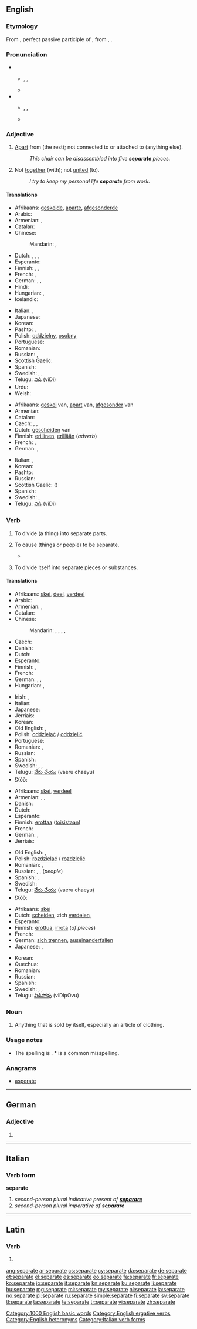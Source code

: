 ==English==

===Etymology===
From {{etyl|la|en}} {{term|separatus|lang=la}}, perfect passive participle of {{term|separare|lang=la||separate}}, from {{term|sepire}}, {{term|saepire||enclose, hedge in}}.

===Pronunciation===
* {{sense|Adjective and noun}}
** {{enPR|sĕ'pərət}}, {{IPA|/ˈsɛp(ə)ɹət/}}, {{X-SAMPA|/"sEp(@)r@t/}}
** {{audio|en-us-separate-adj.ogg|Audio (US), adjective}}
* {{sense|Verbs}}
** {{enPR|sĕ'pərāt}}, {{IPA|/ˈsɛpəɹeɪt/}}, {{X-SAMPA|/"sEp@reIt/}}
** {{audio|en-us-separate-verb.ogg|Audio (US), verb}}

===Adjective===
{{en-adj|-}}

# [[apart|Apart]] from (the rest); not connected to or attached to (anything else).
#: ''This chair can be disassembled into five '''separate''' pieces.''
# {{context|followed by “from”|lang=en}} Not [[together]] (with); not [[united]] (to).
#: ''I try to keep my personal life '''separate''' from work.''

====Translations====
{{trans-top|apart from; not connected to}}
* Afrikaans: [[geskeide]], [[aparte]], [[afgesonderde]]
* Arabic: {{t-|ar|منفصل|tr=munfáSil}}
* Armenian: {{t-|hy|առանձին|tr=aṙanjin}}, {{t-|hy|անջատ|tr=anǰat}}
* Catalan: {{t-|ca|separat}}
* Chinese:
*: Mandarin: {{t|cmn|分開的|sc=Hani}}, {{t|cmn|分开的|tr=[[fēnkāi]] [[de]]|sc=Hani}}
* Dutch: {{t+|nl|afzonderlijk}}, {{t+|nl|gescheiden}}, {{t+|nl|afgezonderd}}, {{t+|nl|afgezonderde}}
* Esperanto: {{t-|eo|malkuna}}
* Finnish: {{t-|fi|erillinen}}, {{t+|fi|eri}}, {{t-|fi|irtonainen}}
* French: {{t+|fr|séparé|m}}, {{t+|fr|séparée|f}}
* German: {{t+|de|einzeln}}, {{t+|de|getrennt}}, {{t+|de|separat}}
* Hindi: {{t-|hi|अलग|tr=alag|sc=Deva}}
* Hungarian: {{t+|hu|külön}}, {{t+|hu|különálló}}
* Icelandic: {{t-|is|aðkilinn}}
{{trans-mid}}
* Italian: {{t+|it|separato|m}}, {{t+|it|separata|f}}
* Japanese: {{t-|ja|分れた|tr=わかれた, wakareta}}
* Korean: {{t-|ko|개개의|tr=gaegaeui|sc=Hang}}
* Pashto: {{t+|ps|بېل|tr=bel}}, {{t+|ps|جلا|tr=jëlâ}}
* Polish: [[oddzielny]], [[osobny]] {{m}}
* Portuguese: {{t+|pt|separado}}
* Romanian: {{t-|ro|separat|m|n}}
* Russian: {{t+|ru|отдельный|tr=otdél’nyj}}, {{t+|ru|обособленный|tr=obosóblennyj|sc=Cyrl}}
* Scottish Gaelic: {{t-|gd|air leth}}
* Spanish: {{t-|es|separado}}
* Swedish: {{t-|sv|avskild}}, {{t+|sv|skiljd}}, {{t+|sv|separat}}
* Telugu: [[విడి]] (viDi)
* Urdu: {{t-|ur|الگ|tr=alag|sc=ur-Arab}}
* Welsh: {{t-|cy|gwahan}}
{{trans-bottom}}

{{trans-top|followed by "from": not together with}}
* Afrikaans: [[geskei]] van, [[apart]] van, [[afgesonder]] van
* Armenian: {{t-|hy|առանձին|tr=aṙanjin}}
* Catalan: {{t-|ca|separat}}
* Czech: {{t-|cs|samostatný}}, {{t-|cs|separátní}}, {{t-|cs|oddělený}}
* Dutch: [[gescheiden]] van
* Finnish: [[erillinen]], [[erillään]] (''adverb'')
* French: {{t+|fr|séparé|m}}, {{t+|fr|séparée|f}}
* German: {{t+|de|getrennt}}, {{t+|de|separat}}
{{trans-mid}}
* Italian: {{t+|it|separato|m}}, {{t+|it|separata|f}}
* Korean: {{t-|ko|별개의|tr=byoelgaeui|sc=Hang}}
* Pashto: {{t+|ps|بېل|tr=bel}}
* Russian: {{t+|ru|раздельный|tr=razdél’nyj}}
* Scottish Gaelic: {{t-|gd|air leth}} ({{t-|gd|bho}})
* Spanish: {{t-|es|separado}}
* Swedish: {{t+|sv|skild}}, {{t+|sv|separat}}
* Telugu: [[విడి]] (viDi)
{{trans-bottom}}

===Verb===
{{en-verb|separat|ing}}

# {{context|transitive|lang=en}} To divide (a thing) into separate parts.
#: {{usex|'''Separate''' the articles from the headings.}}
# {{context|transitive|lang=en}} To cause (things or people) to be separate.
#*{{quote-magazine|date=2013-06-07|author=David Simpson
|volume=188|issue=26|page=36|magazine={{w|The Guardian Weekly}}
|title=[http://www.guardian.co.uk/books/2013/may/18/falling-upwards-richard-holmes-review Fantasy of navigation]
|passage=It is tempting to speculate about the incentives or compulsions that might explain why anyone would take to the skies in [the] basket [of a balloon]:&nbsp;[&hellip;]; &nbsp;[&hellip;]; or perhaps to muse on the irrelevance of the borders that '''separate''' nation states and keep people from understanding their shared environment.}}
#: {{usex|If the kids get too noisy, '''separate''' them for a few minutes.}}
# {{context|intransitive|lang=en}} To divide itself into separate pieces or substances.
#: {{usex|The sauce will '''separate''' if you don't keep stirring.}}

====Translations====
{{trans-top|divide (a thing) into separate parts}}
* Afrikaans: [[skei]], [[deel]], [[verdeel]]
* Arabic: {{t-|ar|فصل|tr=fáSala}}
* Armenian: {{t-|hy|առանձնացնել|tr=aṙanjnac'nel}}, {{t-|hy|բաժանել|tr=bažanel}}
* Catalan: {{t+|ca|separar}}
* Chinese:
*: Mandarin: {{t|cmn|分離|sc=Hani}}, {{t|cmn|分离|tr=[[fēnlí]]|sc=Hani}}, {{t|cmn|分開|sc=Hani}}, {{t|cmn|分开|tr=[[fēnkāi]]|sc=Hani}}, {{t|cmn|隔|tr=gé|sc=Hani}}
* Czech: {{t-|cs|oddělit}}
* Danish: {{t+|da|adskille}}
* Dutch: {{t+|nl|scheiden}}
* Esperanto: {{t-|eo|malkunigi}}
* Finnish: {{t+|fi|erottaa}}, {{t+|fi|irrottaa}}
* French: {{t+|fr|séparer}}
* German: {{t+|de|separieren}}, {{t+|de|teilen}}, {{t+|de|trennen}}
* Hungarian: {{t+|hu|elválaszt}}, {{t+|hu|elkülönít}}
{{trans-mid}}
* Irish: {{t-|ga|deighil}}, {{t-|ga|scaoil i}}
* Italian: {{t+|it|separare}}
* Japanese: {{t-|ja|分ける|tr=わける, wakeru}}
* Jèrriais: {{tø|roa-jer|s'pather}}
* Korean: {{t+|ko|분리하다|tr=bullihada|sc=Hang}}
* Old English: {{t-|ang|todælan|alt=tōdǣlan}}, {{t-|ang|getwæfan|alt=ġetwǣfan}}
* Polish: [[oddzielać]] / [[oddzielić]]
* Portuguese: {{t+|pt|separar}}
* Romanian: {{t+|ro|despărți}}, {{t+|ro|separa}}
* Russian: {{t+|ru|отделять|tr=otdelját’}}
* Spanish: {{t+|es|separar}}
* Swedish: {{t-|sv|avskilja}}, {{t+|sv|skilja}}, {{t+|sv|dela}}
* Telugu: [[వేరు చేయు]] (vaeru chaeyu)
* ǃXóõ: {{tø|nmn|khàla}}
{{trans-bottom}}

{{trans-top|cause (things or people) to be separate}}
* Afrikaans: [[skei]], [[verdeel]]
* Armenian: {{t-|hy|առանձնացնել|tr=aṙanjnac'nel}}, {{t-|hy|բաժանել|tr=bažanel}}, {{t-|hy|անջատել|tr=anǰatel}}
* Danish: {{t+|da|adskille}}
* Dutch: {{t+|nl|scheiden}}
* Esperanto: {{t-|eo|malkunigi}}
* Finnish: [[erottaa]] ([[toinen|toisistaan]])
* French: {{t+|fr|séparer}}
* German: {{t+|de|separieren}}, {{t+|de|unterscheiden}}
* Jèrriais: {{tø|roa-jer|s'pather}}
{{trans-mid}}
* Old English: {{t-|ang|todælan|alt=tōdǣlan}}, {{t-|ang|getwæfan|alt=ġetwǣfan}}
* Polish: [[rozdzielać]] / [[rozdzielić]]
* Romanian: {{t+|ro|despărți}}, {{t+|ro|separa}}
* Russian: {{t+|ru|разделять|tr=razdelját’}}, {{t+|ru|разъединять|tr=razʺjedinját’}}, {{t-|ru|разлучать|tr=razlučát’}} (''people'')
* Spanish: {{t+|es|separar}}, {{t-|es|disgregar}}
* Swedish: {{t+|sv|dela}}
* Telugu: [[వేరు చేయు]] (vaeru chaeyu)
* ǃXóõ: {{tø|nmn|khàla}}
{{trans-bottom}}

{{trans-top|divide itself into separate pieces or substances}}
* Afrikaans: [[skei]]
* Dutch: [[scheiden]], zich [[verdelen]], {{t+|nl|schiften}}
* Esperanto: {{t-|eo|malkuniĝi}}
* Finnish: [[erottua]], [[irrota]] (''of pieces'')
* French: {{t+|fr|séparer|alt=se séparer}}
* German: [[sich trennen]], [[auseinanderfallen]]
* Japanese: {{t-|ja|分かれる|tr=わかれる, wakareru}}, {{t-|ja|別れる|tr=わかれる, wakareru}}
{{trans-mid}}
* Korean: {{t+|ko|분리되다|tr=bullidoeda|sc=Hang}}
* Quechua: {{t-|qu|haytarakuy}}
* Romanian: {{t+|ro|separa}}
* Russian: {{t+|ru|разделяться|tr=razdelját’sja}}
* Spanish: {{t+|es|separar|alt=separarse}}
* Swedish: {{t+|sv|dela}}, {{t+|sv|splittra}}, {{t-|sv|söndra}}
* Telugu: [[విడిపోవు]] (viDipOvu)
{{trans-bottom}}

===Noun===
{{en-noun}}

# {{context|usually|in the plural|lang=en}} Anything that is sold by itself, especially an article of clothing.

===Usage notes===

* The spelling is {{term|separate}}. *{{term||Seperate}} is a common misspelling.

===Anagrams===
* [[asperate#English|asperate]]

[[Category:1000 English basic words]]
[[Category:English ergative verbs]]
[[Category:English heteronyms]]

----

==German==

===Adjective===
{{head|de|adjective form}}

# {{inflected form of|separat|lang=de}}

----

==Italian==

===Verb form===
'''separate'''

# ''second-person plural indicative present of '''[[separare#Italian|separare]]'''''
# ''second-person plural imperative of '''separare'''''

[[Category:Italian verb forms]]

----

==Latin==

===Verb===
{{la-verb-form|sēparāte}}

# {{conjugation of|separo|sēparō|2|p|pres|act|imp|lang=la}}

[[ang:separate]]
[[ar:separate]]
[[cs:separate]]
[[cy:separate]]
[[da:separate]]
[[de:separate]]
[[et:separate]]
[[el:separate]]
[[es:separate]]
[[eo:separate]]
[[fa:separate]]
[[fr:separate]]
[[ko:separate]]
[[io:separate]]
[[it:separate]]
[[kn:separate]]
[[ku:separate]]
[[li:separate]]
[[hu:separate]]
[[mg:separate]]
[[ml:separate]]
[[my:separate]]
[[nl:separate]]
[[ja:separate]]
[[no:separate]]
[[pl:separate]]
[[ru:separate]]
[[simple:separate]]
[[fi:separate]]
[[sv:separate]]
[[tl:separate]]
[[ta:separate]]
[[te:separate]]
[[tr:separate]]
[[vi:separate]]
[[zh:separate]]